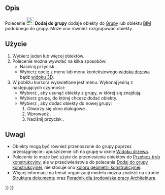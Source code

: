 <languages/>

{{Docnav/pl
|[[Draft_AddToLayer/pl|Dodaj do warstwy]]
|[[Draft_AddConstruction/pl|Dodaj do grupy konstrukcyjnej]]
|[[Draft_Workbench/pl|środowisko pracy Rysunek Roboczy]]
|IconL=Draft_AddToLayer.svg
|IconR=Draft_AddConstruction.svg
|IconC=Workbench_Draft.svg
}}

{{GuiCommand/pl
|Name=Draft AddToGroup
|Name/pl=Rysunek Roboczy: Dodaj do grupy
|MenuLocation=Narzędzia → Dodaj do grupy ...
|Workbenches=[[Draft_Workbench/pl|Rysunek Roboczy]]
|SeeAlso=[[Std_Group/pl|Grupa]], [[Draft_AddNamedGroup/pl|Dodaj grupę o nazwie]], [[Draft_AddConstruction/pl|Dodaj do grupy konstrukcyjnej]], [[Draft_AutoGroup/pl|Grupowanie automatyczne]]
}}

<span id="Description"></span>
==Opis==

Polecenie [[Image:Draft_AddToGroup.svg|24px]] '''Dodaj do grupy''' dodaje obiekty do [[Std_Group/pl|Grupy]] lub obiektu [[BIM_Workbench/pl|BIM]] podobnego do grupy. Może ono również rozgrupować obiekty.

<span id="Usage"></span>
==Użycie==

# Wybierz jeden lub więcej obiektów.
# Polecenie można wywołać na kilka sposobów:
#* Naciśnij przycisk {{Button|[[Image:Draft_AddToGroup.svg|16px]] '''Dodaj do grupy'''}}.
#* Wybierz opcję {{MenuCommand|Narzędzia → [[Image:Draft_AddToGroup.svg|16px]] Dodaj do grupy ...}} z menu lub menu kontekstowego [[Tree_view/pl|widoku drzewa]] bądź [[3D_view/pl|widoku 3D]].
# W pobliżu kursora wyświetlane jest menu. Wykonaj jedną z następujących czynności:
#* Wybierz {{MenuCommand|[[Image:List-remove.svg|16px]] Rozgrupuj}}, aby usunąć obiekty z grupy, w której się znajdują.
#* Wybierz grupę, do której chcesz dodać obiekty.
#* Wybierz {{MenuCommand|[[Image:List-add.svg|16px]] Dodaj do nowej grupy}}, aby dodać obiekty do nowej grupy:
#*# Otworzy się okno dialogowe {{MenuCommand|Utwórz nową grupę}}. {{Version/pl|1.1}}
#*# Wprowadź {{MenuCommand|Nazwa grupy}}.
#*# Naciśnij przycisk {{Button|OK}}.

<span id="Notes"></span>
==Uwagi==

* Obiekty mogą być również przenoszone do grupy poprzez przeciągnięcie i upuszczenie ich na grupę w oknie [[Tree_view/pl|Widoku drzewa]].
* Polecenie to może być użyte do przeniesienia obiektów do [[Draft_ToggleConstructionMode/pl|Przełącz tryb konstrukcyjny]], ale w przeciwieństwie do polecenia [[Draft_AddConstruction/pl|Dodaj do grupy konstrukcyjnej]], nie stosuje ono [[Draft_ToggleConstructionMode/pl#Ustawienia|koloru geometrii konstrukcyjnej]].
* Więcej informacji na temat organizacji modelu można znaleźć na stronie [[Document_structure/pl|Struktura dokumentu]] oraz [[Arch_tutorial/pl#Porządkowanie_modelu|Poradnik dla środowiska pracy Architektura]].


{{Docnav/pl
|[[Draft_AddToLayer/pl|Dodaj do warstwy]]
|[[Draft_AddConstruction/pl|Dodaj do grupy konstrukcyjnej]]
|[[Draft_Workbench/pl|środowisko pracy Rysunek Roboczy]]
|IconL=Draft_AddToLayer.svg
|IconR=Draft_AddConstruction.svg
|IconC=Workbench_Draft.svg
}}

{{Draft Tools navi{{#translation:}}}}
{{Userdocnavi{{#translation:}}}}